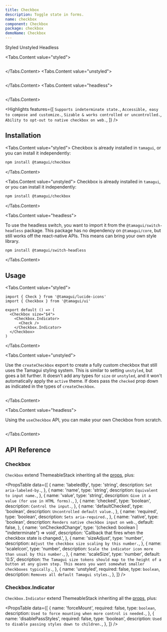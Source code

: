 ```yaml
---
title: Checkbox
description: Toggle state in forms.
name: checkbox
component: Checkbox
package: checkbox
demoName: Checkbox
---
```


<InstallBanner name="@tamagui/checkbox" />

<YStack className="is-sticky" />

<Tabs id="type" defaultValue="styled">
<Tabs.List>
  <TooltipSimple label="With Tamagui's default styles">
    <Tabs.Tab value="styled">Styled</Tabs.Tab>
  </TooltipSimple>
  <TooltipSimple label="No default styles, easy to customize">
    <Tabs.Tab value="unstyled">Unstyled</Tabs.Tab>
  </TooltipSimple>
  <TooltipSimple label="No dependency on Tamagui's core">
    <Tabs.Tab value="headless" label="No styles and no dependency on Tamagui's styling">Headless</Tabs.Tab>
  </TooltipSimple>
</Tabs.List>

<HeroContainer showAnimationDriverControl>
  <Tabs.Content
    value="styled"
    justifyContent="center"
    alignItems="center"
    width="100%"
  >
    <CheckboxDemo />
  </Tabs.Content>
  <Tabs.Content
    value="unstyled"
    justifyContent="center"
    alignItems="center"
    width="100%"
  >
    <CheckboxUnstyledDemo />
  </Tabs.Content>
  <Tabs.Content
    value="headless"
    justifyContent="center"
    alignItems="center"
    width="100%"
  >
    <CheckboxHeadlessDemo />
  </Tabs.Content>
</HeroContainer>

<Tabs.Content value="styled">
  ```tsx hero template=Checkbox

````
</Tabs.Content>
<Tabs.Content value="unstyled">
```tsx hero template=CheckboxUnstyled

````

</Tabs.Content>
  <Tabs.Content value="headless">
  ```tsx hero template=CheckboxHeadless

````
</Tabs.Content>

<Highlights
features={[
  `Supports indeterminate state.`,
  `Accessible, easy to compose and customize.`,
  `Sizable & works controlled or uncontrolled.`,
  `Ability to opt-out to native checkbox on web.`,
]}
/>

## Installation

<Tabs.Content value="styled">
Checkbox is already installed in `tamagui`, or you can install it independently:

```bash
npm install @tamagui/checkbox
````

</Tabs.Content>

<Tabs.Content value="unstyled">
Checkbox is already installed in `tamagui`, or you can install it independently:

```bash
npm install @tamagui/checkbox
```

</Tabs.Content>

<Tabs.Content value="headless">

To use the headless switch, you want to import it from the
`@tamagui/switch-headless` package. This package has no dependency on
`@tamagui/core`, but still works off the react-native APIs.
This means can bring your own style library.

```bash
npm install @tamagui/switch-headless
```

</Tabs.Content>

## Usage

<Tabs.Content value="styled">

```tsx
import { Check } from '@tamagui/lucide-icons'
import { Checkbox } from '@tamagui/ui'

export default () => (
  <Checkbox size="$4">
    <Checkbox.Indicator>
      <Check />
    </Checkbox.Indicator>
  </Checkbox>
)
```

</Tabs.Content>

<Tabs.Content value="unstyled">

Use the `createCheckbox` export to create a fully custom checkbox that still
uses the Tamagui styling system. This is similar to setting `unstyled`, but goes
a bit further. It doesn't add any types for `size` or `unstyled`, and it won't
automatically apply the `active` theme. If does pass the `checked` prop down as
indicated in the types of `createCheckbox`.

```tsx template=CheckboxUnstyled

```

</Tabs.Content>

<Tabs.Content value="headless">

Using the `useCheckbox` API, you can make your own Checkbox from scratch.

```tsx template=CheckboxHeadless

```

</Tabs.Content>

## API Reference

### Checkbox

`Checkbox` extend ThemeableStack inheriting all the
[props](/docs/components/stacks#themeablestack), plus:

<PropsTable
  data={[
    {
      name: 'labeledBy',
      type: 'string',
      description: `Set aria-labeled-by.`,
    },
    {
      name: 'name',
      type: 'string',
      description: `Equivalent to input name.`,
    },
    {
      name: 'value',
      type: 'string',
      description: `Give it a value (for use in HTML forms).`,
    },
    {
      name: 'checked',
      type: 'boolean',
      description: `Control the input.`,
    },
    {
      name: 'defaultChecked',
      type: 'boolean',
      description: `Uncontrolled default value.`,
    },
    {
      name: 'required',
      type: 'boolean',
      description: `Sets aria-required.`,
    },
    {
      name: 'native',
      type: 'boolean',
      description: `Renders native checkbox input on web.`,
      default: false,
    },
    {
      name: 'onCheckedChange',
      type: '(checked: boolean | "indeterminate") => void',
      description: 'Callback that fires when the checkbox state is changed.',
    },
    {
      name: 'sizeAdjust',
      type: 'number',
      description: `Adjust the checkbox size scaling by this number.`,
    },
    {
      name: 'scaleIcon',
      type: 'number',
      description: `Scale the indicator icon more than usual by this number.`,
    },
    {
      name: 'scaleSize',
      type: 'number',
      default: '0.5',
      description: `The Tamagui size tokens should map to the height of a button at any given step. This means you want somewhat smaller checkboxes typically.`,
    },
    {
      name: 'unstyled',
      required: false,
      type: `boolean`,
      description: `Removes all default Tamagui styles.`,
    },
  ]}
/>

### Checkbox.Indicator

`Checkbox.Indicator` extend ThemeableStack inheriting all the
[props](/docs/components/stacks#themeablestack), plus:

<PropsTable
  data={[
    {
      name: 'forceMount',
      required: false,
      type: `boolean`,
      description: `Used to force mounting when more control is needed.`,
    },
    {
      name: 'disablePassStyles',
      required: false,
      type: 'boolean',
      description: `Used to disable passing styles down to children.`,
    },
  ]}
/>

</Tabs> 